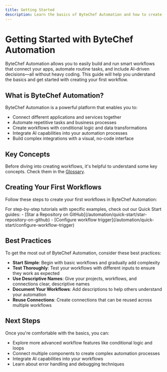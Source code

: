 ```yaml
---
title: Getting Started
description: Learn the basics of ByteChef Automation and how to create your first workflow.
---
```



# Getting Started with ByteChef Automation

ByteChef Automation allows you to easily build and run smart workflows that connect your apps, automate routine tasks, and include AI-driven decisions—all without heavy coding. This guide will help you understand the basics and get started with creating your first workflow.

## What is ByteChef Automation?

ByteChef Automation is a powerful platform that enables you to:

- Connect different applications and services together
- Automate repetitive tasks and business processes
- Create workflows with conditional logic and data transformations
- Integrate AI capabilities into your automation processes
- Build complex integrations with a visual, no-code interface

## Key Concepts

Before diving into creating workflows, it's helpful to understand some key concepts. Check them in the [Glossary](/automation/glossary).

## Creating Your First Workflows

Follow these steps to create your first workflows in ByteChef Automation:

<Callout title="Quick Start Guides">
  For step-by-step tutorials with specific examples, check out our Quick Start guides:
  - [Star a Repository on GitHub](/automation/quick-start/star-repository-on-github)
  - [Configure workflow trigger](/automation/quick-start/configure-workflow-trigger)
</Callout>


## Best Practices

To get the most out of ByteChef Automation, consider these best practices:

- **Start Simple**: Begin with basic workflows and gradually add complexity
- **Test Thoroughly**: Test your workflows with different inputs to ensure they work as expected
- **Use Descriptive Names**: Give your projects, workflows, and connections clear, descriptive names
- **Document Your Workflows**: Add descriptions to help others understand your automation
- **Reuse Connections**: Create connections that can be reused across multiple workflows

## Next Steps

Once you're comfortable with the basics, you can:

- Explore more advanced workflow features like conditional logic and loops
- Connect multiple components to create complex automation processes
- Integrate AI capabilities into your workflows
- Learn about error handling and debugging techniques
